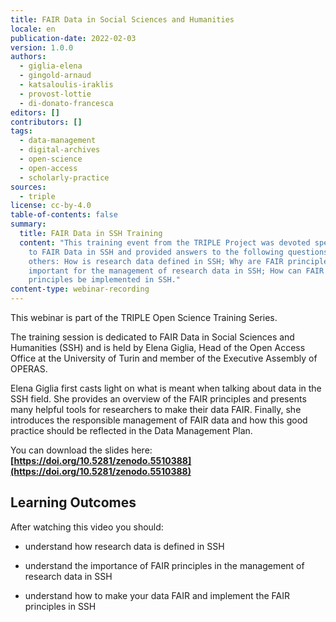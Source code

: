 ```yaml
---
title: FAIR Data in Social Sciences and Humanities
locale: en
publication-date: 2022-02-03
version: 1.0.0
authors:
  - giglia-elena
  - gingold-arnaud
  - katsaloulis-iraklis
  - provost-lottie
  - di-donato-francesca
editors: []
contributors: []
tags:
  - data-management
  - digital-archives
  - open-science
  - open-access
  - scholarly-practice
sources:
  - triple
license: cc-by-4.0
table-of-contents: false
summary:
  title: FAIR Data in SSH Training
  content: "This training event from the TRIPLE Project was devoted specifically
    to FAIR Data in SSH and provided answers to the following questions, among
    others: How is research data defined in SSH; Why are FAIR principles
    important for the management of research data in SSH; How can FAIR
    principles be implemented in SSH."
content-type: webinar-recording
---
```

This webinar is part of the TRIPLE Open Science Training Series.

The training session is dedicated to FAIR Data in Social Sciences and Humanities (SSH) and is held by Elena Giglia, Head of the Open Access Office at the University of Turin and member of the Executive Assembly of OPERAS.

Elena Giglia first casts light on what is meant when talking about data in the SSH field. She provides an overview of the FAIR principles and presents many helpful tools for researchers to make their data FAIR. Finally, she introduces the responsible management of FAIR data and how this good practice should be reflected in the Data Management Plan.

You can download the slides here: **[https://doi.org/10.5281/zenodo.5510388](https://doi.org/10.5281/zenodo.5510388)**

## Learning Outcomes

After watching this video you should:

* understand how research data is defined in SSH
* understand the importance of FAIR principles in the management of research data in SSH
* understand how to make your data FAIR and implement the FAIR principles in SSH

  <VideoCard provider="youtube" id="jsN-72hfVto" title="FAIR Data in Social Sciences and Humanities" image="/assets/content/assets/en/resources/hosted/fair-data-in-social-sciences-and-humanities/fair-data-training-png" subtitle="Click here to view" />
